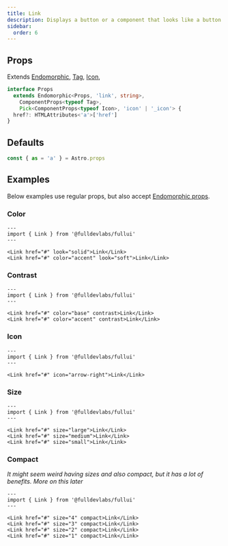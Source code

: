 ```yaml
---
title: Link
description: Displays a button or a component that looks like a button.
sidebar:
  order: 6
---
```


## Props
Extends [Endomorphic](/guides/endomorphic), [Tag](/components/tag), [Icon](/components/icon),
```ts
interface Props
  extends Endomorphic<Props, 'link', string>,
    ComponentProps<typeof Tag>,
    Pick<ComponentProps<typeof Icon>, 'icon' | '_icon'> {
  href?: HTMLAttributes<'a'>['href']
}
```

## Defaults
```ts
const { as = 'a' } = Astro.props
```

## Examples
Below examples use regular props, but also accept [Endomorphic props](/guides/endomorphic).

### Color
```astro live
---
import { Link } from '@fulldevlabs/fullui'
---

<Link href="#" look="solid">Link</Link>
<Link href="#" color="accent" look="soft">Link</Link>
```

### Contrast
```astro live
---
import { Link } from '@fulldevlabs/fullui'
---

<Link href="#" color="base" contrast>Link</Link>
<Link href="#" color="accent" contrast>Link</Link>
```

### Icon
```astro live
---
import { Link } from '@fulldevlabs/fullui'
---

<Link href="#" icon="arrow-right">Link</Link>
```

### Size
```astro live
---
import { Link } from '@fulldevlabs/fullui'
---

<Link href="#" size="large">Link</Link>
<Link href="#" size="medium">Link</Link>
<Link href="#" size="small">Link</Link>
```

### Compact
*It might seem weird having sizes and also compact, but it has a lot of benefits. More on this later*
```astro live
---
import { Link } from '@fulldevlabs/fullui'
---

<Link href="#" size="4" compact>Link</Link>
<Link href="#" size="3" compact>Link</Link>
<Link href="#" size="2" compact>Link</Link>
<Link href="#" size="1" compact>Link</Link>
```

